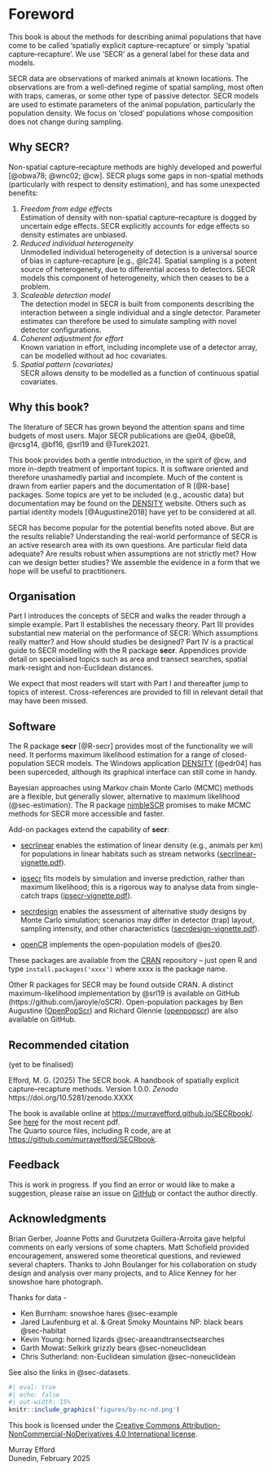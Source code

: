 # Foreword {.unnumbered}

This book is about the methods for describing animal populations that have come to be called 'spatially explicit capture--recapture' or simply 'spatial capture--recapture'. We use 'SECR' as a general label for these data and models.

SECR data are observations of marked animals at known locations. The observations are from a well-defined regime of spatial sampling, most often with traps, cameras, or some other type of passive detector. SECR models are used to estimate parameters of the animal population, particularly the population density. We focus on 'closed' populations whose composition does not change during sampling.

## Why SECR? {#sec-why .unnumbered}

Non-spatial capture--recapture methods are highly developed and powerful [@obwa78; @wnc02; @cw]. SECR plugs some gaps in non-spatial methods (particularly with respect to density estimation), and has some unexpected benefits:

1.  *Freedom from edge effects*\
    Estimation of density with non-spatial capture--recapture is dogged by uncertain edge effects. SECR explicitly accounts for edge effects so density estimates are unbiased.
2.  *Reduced individual heterogeneity*\
    Unmodelled individual heterogeneity of detection is a universal source of bias in capture--recapture [e.g., @lc24]. Spatial sampling is a potent source of heterogeneity, due to differential access to detectors. SECR models this component of heterogeneity, which then ceases to be a problem.
3.  *Scaleable detection model*\
    The detection model in SECR is built from components describing the interaction between a single individual and a single detector. Parameter estimates can therefore be used to simulate sampling with novel detector configurations.
4.  *Coherent adjustment for effort*\
    Known variation in effort, including incomplete use of a detector array, can be modelled without ad hoc covariates.
5.  *Spatial pattern (covariates)*\
    SECR allows density to be modelled as a function of continuous spatial covariates.

## Why this book? {.unnumbered}

The literature of SECR has grown beyond the attention spans and time budgets of most users. Major SECR publications are @e04, @be08, @rcsg14, @bf16, @srl19 and @Turek2021.

This book provides both a gentle introduction, in the spirit of @cw, and more in-depth treatment of important topics. It is software oriented and therefore unashamedly partial and incomplete. Much of the content is drawn from earlier papers and the documentation of R [@R-base] packages. Some topics are yet to be included (e.g., acoustic data) but documentation may be found on the [DENSITY](https://www.otago.ac.nz/density/SECRinR.html) website. Others such as partial identity models [@Augustine2018] have yet to be considered at all.

SECR has become popular for the potential benefits noted above. But are the results reliable? Understanding the real-world performance of SECR is an active research area with its own questions. Are particular field data adequate? Are results robust when assumptions are not strictly met? How can we design better studies? We assemble the evidence in a form that we hope will be useful to practitioners.

## Organisation {.unnumbered}

Part I introduces the concepts of SECR and walks the reader through a simple example. Part II establishes the necessary theory. Part III provides substantial new material on the performance of SECR: Which assumptions really matter? and How should studies be designed? Part IV is a practical guide to SECR modelling with the R package **secr**. Appendices provide detail on specialised topics such as area and transect searches, spatial mark-resight and non-Euclidean distances.

We expect that most readers will start with Part I and thereafter jump to topics of interest. Cross-references are provided to fill in relevant detail that may have been missed.

## Software {.unnumbered}

\index{R packages} The R package **secr** [@R-secr] provides most of the functionality we will need. It performs maximum likelihood estimation for a range of closed-population SECR models. The Windows application [DENSITY](https://www.otago.ac.nz/density/) [@edr04] has been superceded, although its graphical interface can still come in handy.

Bayesian approaches using Markov chain Monte Carlo (MCMC) methods are a flexible, but generally slower, alternative to maximum likelihood (@sec-estimation). The R package [nimbleSCR](https://CRAN.R-project.org/package=nimbleSCR) promises to make MCMC methods for SECR more accessible and faster.

Add-on packages extend the capability of **secr**:

\index{R packages!secrlinear}

-   [secrlinear](https://CRAN.R-project.org/package=secrlinear) enables the estimation of linear density (e.g., animals per km) for populations in linear habitats such as stream networks ([secrlinear-vignette.pdf](https://CRAN.R-project.org/package=secrlinear/vignettes/secrlinear-vignette.pdf)).

\index{R packages!ipsecr}

-   [ipsecr](https://CRAN.R-project.org/package=ipsecr) fits models by simulation and inverse prediction, rather than maximum likelihood; this is a rigorous way to analyse data from single-catch traps ([ipsecr-vignette.pdf](https://CRAN.R-project.org/package=ipsecr/vignettes/ipsecr-vignette.pdf)). \index{Traps!single-catch}

\index{R packages!secrdesign}

-   [secrdesign](https://CRAN.R-project.org/package=secrdesign) enables the assessment of alternative study designs by Monte Carlo simulation; scenarios may differ in detector (trap) layout, sampling intensity, and other characteristics ([secrdesign-vignette.pdf](https://www.otago.ac.nz/density/pdfs/secrdesign-vignette.pdf)).

\index{R packages!openCR}

-   [openCR](https://CRAN.R-project.org/package=openCR) implements the open-population models of @es20.

These packages are available from the [CRAN](https://cran.r-project.org/) repository -- just open R and type `install.packages('xxxx')` where xxxx is the package name.

Other R packages for SECR may be found outside CRAN. A distinct maximum-likelihood implementation by @srl19 is available on GitHub (https://github.com/jaroyle/oSCR). Open-population packages by Ben Augustine ([OpenPopScr](https://github.com/benaug/OpenPopSCR)) and Richard Glennie ([openpopscr](https://github.com/r-glennie/openpopscr)) are also available on GitHub.

## Recommended citation {.unnumbered}

(yet to be finalised)

Efford, M. G. (2025) The SECR book. A handbook of spatially explicit capture--recapture methods. Version 1.0.0. *Zenodo* https://doi.org/10.5281/zenodo.XXXX

The book is available online at <https://murrayefford.github.io/SECRbook/>.  
See [here](https://github.com/MurrayEfford/SECRbook/blob/main/docs/The-SECR-book.pdf) for the most recent pdf.  
The Quarto source files, including R code, are at <https://github.com/murrayefford/SECRbook>.

## Feedback

This is work in progress. If you find an error or would like to make a suggestion, please raise an issue on [GitHub](https://github.com/MurrayEfford/SECRbook) or contact the author directly.  

## Acknowledgments {.unnumbered}

Brian Gerber, Joanne Potts and Gurutzeta Guillera-Arroita gave helpful comments on early versions of some chapters. 
Matt Schofield provided encouragement, answered some theoretical questions, and reviewed several chapters. 
Thanks to John Boulanger for his collaboration on study design and analysis over many projects, and to Alice Kenney for her snowshoe hare photograph.

Thanks for data -

-   Ken Burnham: snowshoe hares @sec-example
-   Jared Laufenburg et al. \& Great Smoky Mountains NP: black bears @sec-habitat
-   Kevin Young: horned lizards @sec-areaandtransectsearches
-   Garth Mowat: Selkirk grizzly bears @sec-noneuclidean
-   Chris Sutherland: non-Euclidean simulation @sec-noneuclidean
    
See also the links in @sec-datasets.

```r
#| eval: true
#| echo: false
#| out-width: 15%
knitr::include_graphics('figures/by-nc-nd.png')
```
This book is licensed under the [Creative Commons Attribution-NonCommercial-NoDerivatives 4.0 International license](https://creativecommons.org/licenses/by-nc-nd/4.0/).

Murray Efford  
Dunedin, February 2025  
